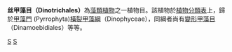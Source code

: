 {{Automatic taxobox
| taxon = Dinotrichales
| image = 
| image_caption = 
| authority = 
}}
'''丝甲藻目（Dinotrichales）'''為[[藻類植物|藻類植物]]之一植物目。該植物於[[植物分類表|植物分類表]]上，歸於[[甲藻門|甲藻門]] (Pyrrophyta)[[橫裂甲藻綱|橫裂甲藻綱]]（Dinophyceae），同綱者尚有[[變形甲藻目|變形甲藻目]]（Dinamoebidiales）等等。

[[Category:藻類|S]]
[[Category:丝甲藻目|S]]

{{植物学小作品}}
{{生物分类学小作品}}